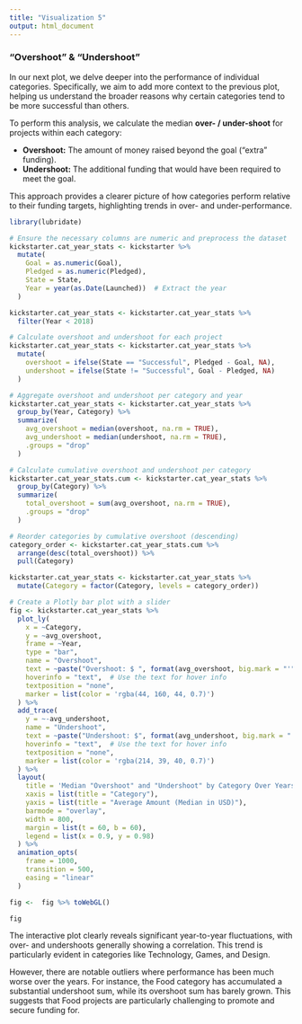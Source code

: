 ```yaml
---
title: "Visualization 5"
output: html_document
---
```


### "Overshoot" & "Undershoot"

In our next plot, we delve deeper into the performance of individual categories. Specifically, we aim to add more context to the previous plot, helping us understand the broader reasons why certain categories tend to be more successful than others.

To perform this analysis, we calculate the median **over- / under-shoot** for projects within each category:

- **Overshoot:** The amount of money raised beyond the goal ("extra" funding).
- **Undershoot:** The additional funding that would have been required to meet the goal.

This approach provides a clearer picture of how categories perform relative to their funding targets, highlighting trends in over- and under-performance.

```r
library(lubridate)

# Ensure the necessary columns are numeric and preprocess the dataset
kickstarter.cat_year_stats <- kickstarter %>%
  mutate(
    Goal = as.numeric(Goal),
    Pledged = as.numeric(Pledged),
    State = State,
    Year = year(as.Date(Launched))  # Extract the year
  )

kickstarter.cat_year_stats <- kickstarter.cat_year_stats %>%
  filter(Year < 2018)

# Calculate overshoot and undershoot for each project
kickstarter.cat_year_stats <- kickstarter.cat_year_stats %>%
  mutate(
    overshoot = ifelse(State == "Successful", Pledged - Goal, NA),
    undershoot = ifelse(State != "Successful", Goal - Pledged, NA)
  )

# Aggregate overshoot and undershoot per category and year
kickstarter.cat_year_stats <- kickstarter.cat_year_stats %>%
  group_by(Year, Category) %>%
  summarize(
    avg_overshoot = median(overshoot, na.rm = TRUE),
    avg_undershoot = median(undershoot, na.rm = TRUE),
    .groups = "drop"
  )

# Calculate cumulative overshoot and undershoot per category
kickstarter.cat_year_stats.cum <- kickstarter.cat_year_stats %>%
  group_by(Category) %>%
  summarize(
    total_overshoot = sum(avg_overshoot, na.rm = TRUE),
    .groups = "drop"
  )

# Reorder categories by cumulative overshoot (descending)
category_order <- kickstarter.cat_year_stats.cum %>%
  arrange(desc(total_overshoot)) %>%
  pull(Category)

kickstarter.cat_year_stats <- kickstarter.cat_year_stats %>%
  mutate(Category = factor(Category, levels = category_order))

# Create a Plotly bar plot with a slider
fig <- kickstarter.cat_year_stats %>%
  plot_ly(
    x = ~Category,
    y = ~avg_overshoot,
    frame = ~Year,
    type = "bar",
    name = "Overshoot",
    text = ~paste("Overshoot: $ ", format(avg_overshoot, big.mark = "'", trim = TRUE)),
    hoverinfo = "text",  # Use the text for hover info
    textposition = "none",
    marker = list(color = 'rgba(44, 160, 44, 0.7)')
  ) %>%
  add_trace(
    y = ~-avg_undershoot,
    name = "Undershoot",
    text = ~paste("Undershoot: $", format(avg_undershoot, big.mark = "'", trim = TRUE)),
    hoverinfo = "text",  # Use the text for hover info
    textposition = "none",
    marker = list(color = 'rgba(214, 39, 40, 0.7)')
  ) %>%
  layout(
    title = 'Median "Overshoot" and "Undershoot" by Category Over Years',
    xaxis = list(title = "Category"),
    yaxis = list(title = "Average Amount (Median in USD)"),
    barmode = "overlay",
    width = 800,
    margin = list(t = 60, b = 60),
    legend = list(x = 0.9, y = 0.98)
  ) %>%
  animation_opts(
    frame = 1000,
    transition = 500,
    easing = "linear"
  )

fig <-  fig %>% toWebGL()

fig

```

The interactive plot clearly reveals significant year-to-year fluctuations, with over- and undershoots generally showing a correlation. This trend is particularly evident in categories like Technology, Games, and Design.

However, there are notable outliers where performance has been much worse over the years. For instance, the Food category has accumulated a substantial undershoot sum, while its overshoot sum has barely grown. This suggests that Food projects are particularly challenging to promote and secure funding for.

